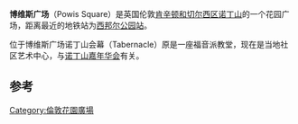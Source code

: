'''博维斯广场'''（Powis Square）是英国伦敦[[肯辛顿和切尔西区|肯辛顿和切尔西区]][[诺丁山|诺丁山]]的一个花园广场，距离最近的地铁站为[[西邦尔公园站|西邦尔公园站]]。

位于博维斯广场诺丁山会幕（Tabernacle）原是一座福音派教堂，现在是当地社区艺术中心，与[[诺丁山嘉年华会|诺丁山嘉年华会]]有关。

==参考==
{{Reflist}}
{{coord|51.5162|N|0.2012|W|type:landmark_region:GB|display=title}}
[[Category:倫敦花園廣場|Category:倫敦花園廣場]]
